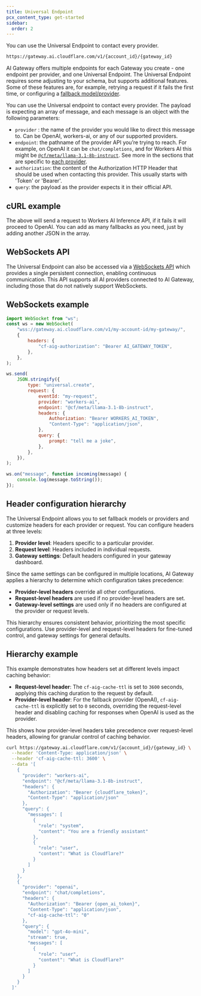 ```yaml
---
title: Universal Endpoint
pcx_content_type: get-started
sidebar:
  order: 2
---
```



You can use the Universal Endpoint to contact every provider.

```txt
https://gateway.ai.cloudflare.com/v1/{account_id}/{gateway_id}
```

AI Gateway offers multiple endpoints for each Gateway you create - one endpoint per provider, and one Universal Endpoint. The Universal Endpoint requires some adjusting to your schema, but supports additional features. Some of these features are, for example, retrying a request if it fails the first time, or configuring a [fallback model/provider](/ai-gateway/configuration/fallbacks/).

You can use the Universal endpoint to contact every provider. The payload is expecting an array of message, and each message is an object with the following parameters:

- `provider` : the name of the provider you would like to direct this message to. Can be OpenAI, workers-ai, or any of our supported providers.
- `endpoint`: the pathname of the provider API you’re trying to reach. For example, on OpenAI it can be `chat/completions`, and for Workers AI this might be [`@cf/meta/llama-3.1-8b-instruct`](/workers-ai/models/llama-3.1-8b-instruct/). See more in the sections that are specific to [each provider](/ai-gateway/providers/).
- `authorization`: the content of the Authorization HTTP Header that should be used when contacting this provider. This usually starts with 'Token' or 'Bearer'.
- `query`: the payload as the provider expects it in their official API.

## cURL example

<Render file="universal-gateway-example" />

The above will send a request to Workers AI Inference API, if it fails it will proceed to OpenAI. You can add as many fallbacks as you need, just by adding another JSON in the array.

## WebSockets API <Badge text="beta" variant="tip" size="small" />

The Universal Endpoint can also be accessed via a [WebSockets API](/ai-gateway/websockets-api/) which provides a single persistent connection, enabling continuous communication. This API supports all AI providers connected to AI Gateway, including those that do not natively support WebSockets.

## WebSockets example

```javascript
import WebSocket from "ws";
const ws = new WebSocket(
	"wss://gateway.ai.cloudflare.com/v1/my-account-id/my-gateway/",
	{
		headers: {
			"cf-aig-authorization": "Bearer AI_GATEWAY_TOKEN",
		},
	},
);

ws.send(
	JSON.stringify({
		type: "universal.create",
		request: {
			eventId: "my-request",
			provider: "workers-ai",
			endpoint: "@cf/meta/llama-3.1-8b-instruct",
			headers: {
				Authorization: "Bearer WORKERS_AI_TOKEN",
				"Content-Type": "application/json",
			},
			query: {
				prompt: "tell me a joke",
			},
		},
	}),
);

ws.on("message", function incoming(message) {
	console.log(message.toString());
});
```

## Header configuration hierarchy

The Universal Endpoint allows you to set fallback models or providers and customize headers for each provider or request. You can configure headers at three levels:

1. **Provider level**: Headers specific to a particular provider.
2. **Request level**: Headers included in individual requests.
3. **Gateway settings**: Default headers configured in your gateway dashboard.

Since the same settings can be configured in multiple locations, AI Gateway applies a hierarchy to determine which configuration takes precedence:

- **Provider-level headers** override all other configurations.
- **Request-level headers** are used if no provider-level headers are set.
- **Gateway-level settings** are used only if no headers are configured at the provider or request levels.

This hierarchy ensures consistent behavior, prioritizing the most specific configurations. Use provider-level and request-level headers for fine-tuned control, and gateway settings for general defaults.

## Hierarchy example

This example demonstrates how headers set at different levels impact caching behavior:

- **Request-level header**: The `cf-aig-cache-ttl` is set to `3600` seconds, applying this caching duration to the request by default.
- **Provider-level header**: For the fallback provider (OpenAI), `cf-aig-cache-ttl` is explicitly set to `0` seconds, overriding the request-level header and disabling caching for responses when OpenAI is used as the provider.

This shows how provider-level headers take precedence over request-level headers, allowing for granular control of caching behavior.

```bash
curl https://gateway.ai.cloudflare.com/v1/{account_id}/{gateway_id} \
  --header 'Content-Type: application/json' \
  --header 'cf-aig-cache-ttl: 3600' \
  --data '[
    {
      "provider": "workers-ai",
      "endpoint": "@cf/meta/llama-3.1-8b-instruct",
      "headers": {
        "Authorization": "Bearer {cloudflare_token}",
        "Content-Type": "application/json"
      },
      "query": {
        "messages": [
          {
            "role": "system",
            "content": "You are a friendly assistant"
          },
          {
            "role": "user",
            "content": "What is Cloudflare?"
          }
        ]
      }
    },
    {
      "provider": "openai",
      "endpoint": "chat/completions",
      "headers": {
        "Authorization": "Bearer {open_ai_token}",
        "Content-Type": "application/json",
        "cf-aig-cache-ttl": "0"
      },
      "query": {
        "model": "gpt-4o-mini",
        "stream": true,
        "messages": [
          {
            "role": "user",
            "content": "What is Cloudflare?"
          }
        ]
      }
    }
  ]'
```
